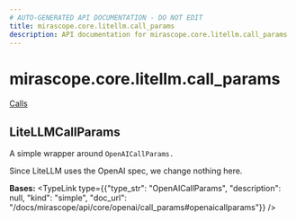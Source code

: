 ```yaml
---
# AUTO-GENERATED API DOCUMENTATION - DO NOT EDIT
title: mirascope.core.litellm.call_params
description: API documentation for mirascope.core.litellm.call_params
---
```


# mirascope.core.litellm.call_params

<Info title="Usage">

[Calls](/docs/mirascope/learn/calls#provider-specific-parameters)

</Info>

## <ApiType type="Class" path="core/litellm/call_params" symbolName="LiteLLMCallParams" /> LiteLLMCallParams

A simple wrapper around `OpenAICallParams.`

Since LiteLLM uses the OpenAI spec, we change nothing here.

**Bases:** 
<TypeLink type={{"type_str": "OpenAICallParams", "description": null, "kind": "simple", "doc_url": "/docs/mirascope/api/core/openai/call_params#openaicallparams"}} />


